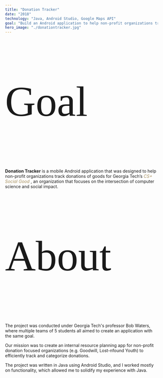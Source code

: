 ```yaml
---
title: "Donation Tracker"
date: "2018"
technology: "Java, Android Studio, Google Maps API"
goal: "Build an Android application to help non-profit organizations track donations of goods"
hero_image: "./donationtracker.jpg"
---
```

<p style="font-family:Yeseva One, cursive; font-size:3.5vh">Goal</p>
<b>Donation Tracker</b> is a mobile Android application that was designed to help non-profit organizations track donations of goods for Georgia Tech’s <a href="https://gtcssocialgood.com/" target="_blank" style="text-decoration:none; color:#A7905E"><i>CS+ Social Good</i></a> , an organization that focuses on the intersection of computer science and social impact.

<p style="font-family:Yeseva One, cursive; font-size:3.5vh">About</p>
The project was conducted under Georgia Tech's professor Bob Waters, where multiple teams of 5 students all aimed to create an application with the same goal.

Our mission was to create an internal resource planning app for non-profit donation focused organizations (e.g. Goodwill, Lost-nfound Youth) to efficiently track and categorize donations.

The project was written in Java using Android Studio, and I worked mostly on functionality, which allowed me to solidify my experience with Java.

